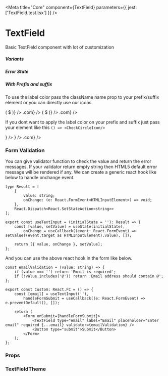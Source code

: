 
<Meta title="Core" component={TextField} parameters={{ jest: ['TextField.test.tsx'] }} />

# TextField

Basic TextField component with lot of customization

<Preview withToolbar>
    <Story name="TextField" decorators={[withKnobs]}>
        <TextField
            id="storybook-input"
            size={select('Size', sizes, 'M')}
            minWidth={text('Min Width', '20rem')}
            variant={select('Variant', variants, 'filled')}
            fullWidth={boolean('Full Width', false)}
            disabled={boolean('Disabled', false)}
            label={text('Label', 'First Name')}
            required={boolean('Required', false)}
            placeholder={text('Placeholder', 'Enter First Name')}
            helperText={text('Helper Text', 'Helper Text')}
            errorText={text('Error Text', '')}
        />
    </Story>
</Preview>

##### Variants

<Preview withToolbar>
    <TextField id="outline" type="Name" variant="outlined" label="Address" defaultValue="Demo" helperText="Outlined" />
    <TextField id="filled" type="Name" variant="filled" label="Address" defaultValue="Demo" helperText="Filled" />
</Preview>

##### Error State

<Preview withToolbar>
    <TextField id="outline" type="Name" variant="outlined" label="Address" defaultValue="Demo" errorText="Something wrong" />
    <TextField id="filled" type="Name" variant="filled" label="Address" defaultValue="Demo" errorText="Something wrong" />
</Preview>

##### With Prefix and suffix

To use the label color pass the className name prop to your prefix/suffix element or you can directly use our icons.

<Preview withToolbar>
    <TextField id="outline-prefix-icon" type="Name" variant="outlined" label="Address" prefix={AddCircleOutlineIcon} />
    <TextField id="outline-suffix-icon" type="Name" variant="outlined" label="Address" suffix={CheckCircleIcon} />
    <TextField id="filled-prefix-icon" type="Name" variant="filled" label="Address" prefix={AddCircleIcon} />
    <TextField id="filled-suffix-icon" type="Name" variant="filled" label="Address" suffix={CheckCircleIcon} />
    <TextField
        id="outline-prefix-text"
        type="Name"
        variant="outlined"
        label="Address"
        prefix={props => (
            <Text {...props} textVariant="body1">
                $
            </Text>
        )}
    />
    <TextField
        id="outline-suffix-text"
        type="Name"
        variant="outlined"
        label="Email"
        suffix={props => <Text className={props.className}>.com</Text>}
    />
    <TextField
        id="filled-prefix-text"
        type="Name"
        variant="filled"
        label="Address"
        prefix={props => (
            <Text {...props} textVariant="body1">
                $
            </Text>
        )}
    />
    <TextField id="filled-suffix-text" type="Name" variant="filled" label="Email" suffix={props => <Text {...props}>.com</Text>} />
</Preview>

If you dont want to apply the label color on your prefix and suffix just pass your element like this `() => <CheckCircleIcon/>`

<Preview withToolbar>
    <TextField id="outline-suffix" type="Name" variant="outlined" label="Address" suffix={() => <CheckCircleIcon />} />
    <TextField id="filled-suffix" type="Name" variant="filled" label="Address" suffix={() => <CheckCircleIcon />} />
    <TextField id="filled-suffix-text-without-color" type="Name" variant="filled" label="Email" suffix={() => <Text>.com</Text>} />
</Preview>

### Form Validation

You can give validator function to check the value and return the error messages. If your validator return empty string then HTML5 default error message will be rendered if any. We can create a generic react hook like below to handle onchange event.

<Preview>
    <Custom />
</Preview>

```tsx
type Result = [
    {
        value: string;
        onChange: (e: React.FormEvent<HTMLInputElement>) => void;
    },
    React.Dispatch<React.SetStateAction<string>>
];

export const useTextInput = (initialState = ''): Result => {
    const [value, setValue] = useState(initialState),
        onChange = useCallback((event: React.FormEvent) => setValue((event.target as HTMLInputElement).value), []);

    return [{ value, onChange }, setValue];
};
```

And you can use the above react hook in the form like below.

```tsx
const emailValidation = (value: string) => {
    if (value === '') return 'Email is required';
    if (!value.includes('@')) return 'Email address should contain @';
};

export const Custom: React.FC = () => {
    const [email] = useTextInput(''),
        handleFormSubmit = useCallback((e: React.FormEvent) => e.preventDefault(), []);

    return (
        <Form onSubmit={handleFormSubmit}>
            <TextField type="email" label="Email" placeholder="Enter email" required {...email} validator={emailValidation} />
            <Button type="submit">Submit</Button>
        </Form>
    );
};
```

### Props

<Props of={TextField} />

### TextFieldTheme

<Props of={ThemeInterface} />
